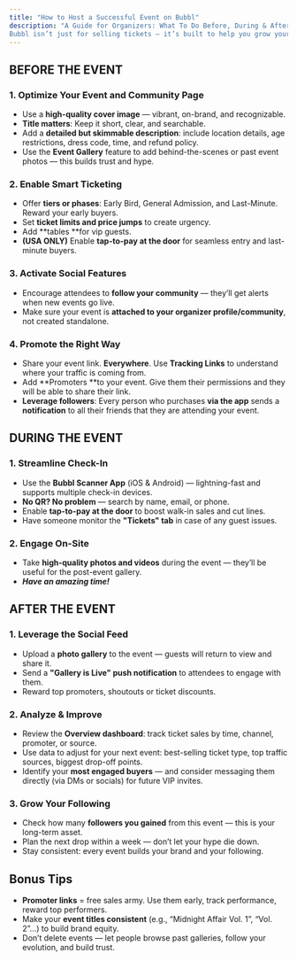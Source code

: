 ```yaml
---
title: "How to Host a Successful Event on Bubbl"
description: "A Guide for Organizers: What To Do Before, During & After your Event
Bubbl isn’t just for selling tickets — it’s built to help you grow your community, drive engagement, and maximize turnout. Here’s how to run an event that truly thrives on Bubbl."
---
```


## BEFORE THE EVENT

### 1. **Optimize Your Event and Community Page**

- Use a **high-quality cover image** — vibrant, on-brand, and recognizable.
- **Title matters**: Keep it short, clear, and searchable.
- Add a **detailed but skimmable description**: include location details, age restrictions, dress code, time, and refund policy.
- Use the **Event Gallery** feature to add behind-the-scenes or past event photos — this builds trust and hype.

### 2. **Enable Smart Ticketing**

- Offer **tiers or phases**: Early Bird, General Admission, and Last-Minute. Reward your early buyers.
- Set **ticket limits and price jumps** to create urgency.
- Add \*\*tables \*\*for vip guests.
- **(USA ONLY)** Enable **tap-to-pay at the door** for seamless entry and last-minute buyers.

### 3. **Activate Social Features**

- Encourage attendees to **follow your community** — they’ll get alerts when new events go live.
- Make sure your event is **attached to your organizer profile/community**, not created standalone.

### 4. **Promote the Right Way**

- Share your event link. **Everywhere**. Use **Tracking Links** to understand where your traffic is coming from.
- Add **Promoters **to your event. Give them their permissions and they will be able to share their link.
- **Leverage followers**: Every person who purchases **via the app**  sends a **notification** to all their friends that they are attending your event.

## DURING THE EVENT

### 1. **Streamline Check-In**

- Use the **Bubbl Scanner App** (iOS & Android) — lightning-fast and supports multiple check-in devices.
- **No QR? No problem** — search by name, email, or phone.
- Enable **tap-to-pay at the door** to boost walk-in sales and cut lines.
- Have someone monitor the **"Tickets" tab** in case of any guest issues.

### 2. **Engage On-Site**

- Take **high-quality photos and videos** during the event — they’ll be useful for the post-event gallery.
- **_Have an amazing time\!_**

## AFTER THE EVENT

### 1. **Leverage the Social Feed**

- Upload a **photo gallery** to the event — guests will return to view and share it.
- Send a **"Gallery is Live" push notification** to attendees to engage with them.
- Reward top promoters, shoutouts or ticket discounts.

### 2. **Analyze & Improve**

- Review the **Overview dashboard**: track ticket sales by time, channel, promoter, or source.
- Use data to adjust for your next event: best-selling ticket type, top traffic sources, biggest drop-off points.
- Identify your **most engaged buyers** — and consider messaging them directly (via DMs or socials) for future VIP invites.

### 3. **Grow Your Following**

- Check how many **followers you gained** from this event — this is your long-term asset.
- Plan the next drop within a week — don’t let your hype die down.
- Stay consistent: every event builds your brand and your following.

## Bonus Tips

- **Promoter links** = free sales army. Use them early, track performance, reward top performers.
- Make your **event titles consistent** (e.g., “Midnight Affair Vol. 1”, “Vol. 2”...) to build brand equity.
- Don’t delete events — let people browse past galleries, follow your evolution, and build trust.